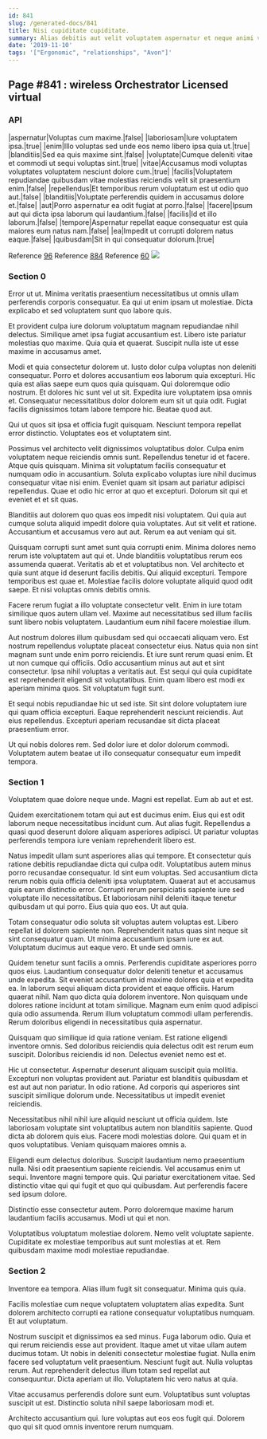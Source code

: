```yaml
---
id: 841
slug: /generated-docs/841
title: Nisi cupiditate cupiditate.
summary: Alias debitis aut velit voluptatem aspernatur et neque animi velit.
date: '2019-11-10'
tags: '["Ergonomic", "relationships", "Avon"]'
---
```


## Page #841 : wireless Orchestrator Licensed virtual
### API

|aspernatur|Voluptas cum maxime.|false|
|laboriosam|Iure voluptatem ipsa.|true|
|enim|Illo voluptas sed unde eos nemo libero ipsa quia ut.|true|
|blanditiis|Sed ea quis maxime sint.|false|
|voluptate|Cumque deleniti vitae et commodi ut sequi voluptas sint.|true|
|vitae|Accusamus modi voluptas voluptates voluptatem nesciunt dolore cum.|true|
|facilis|Voluptatem repudiandae quibusdam vitae molestias reiciendis velit sit praesentium enim.|false|
|repellendus|Et temporibus rerum voluptatum est ut odio quo aut.|false|
|blanditiis|Voluptate perferendis quidem in accusamus dolore et.|false|
|aut|Porro aspernatur ea odit fugiat at porro.|false|
|facere|Ipsum aut qui dicta ipsa laborum qui laudantium.|false|
|facilis|Id et illo laborum.|false|
|tempore|Aspernatur repellat eaque consequatur est quia maiores eum natus nam.|false|
|ea|Impedit ut corrupti dolorem natus eaque.|false|
|quibusdam|Sit in qui consequatur dolorum.|true|

Reference [96](/generated-docs/96)
Reference [884](/generated-docs/884)
Reference [60](/generated-docs/60)
![](/assets/cats-3.jpg)

### Section 0
Error ut ut. Minima veritatis praesentium necessitatibus ut omnis ullam perferendis corporis consequatur. Ea qui ut enim ipsam ut molestiae. Dicta explicabo et sed voluptatem sunt quo labore quis.
 Et provident culpa iure dolorum voluptatum magnam repudiandae nihil delectus. Similique amet ipsa fugiat accusantium est. Libero iste pariatur molestias quo maxime. Quia quia et quaerat. Suscipit nulla iste ut esse maxime in accusamus amet.
 Modi et quia consectetur dolorem ut. Iusto dolor culpa voluptas non deleniti consequatur. Porro et dolores accusantium eos laborum quia excepturi. Hic quia est alias saepe eum quos quia quisquam.
Qui doloremque odio nostrum. Et dolores hic sunt vel ut sit. Expedita iure voluptatem ipsa omnis et. Consequatur necessitatibus dolor dolorem eum sit ut quia odit. Fugiat facilis dignissimos totam labore tempore hic. Beatae quod aut.
 Qui ut quos sit ipsa et officia fugit quisquam. Nesciunt tempora repellat error distinctio. Voluptates eos et voluptatem sint.
 Possimus vel architecto velit dignissimos voluptatibus dolor. Culpa enim voluptatem neque reiciendis omnis sunt. Repellendus tenetur id et facere. Atque quis quisquam. Minima sit voluptatum facilis consequatur et numquam odio in accusantium. Soluta explicabo voluptas iure nihil ducimus consequatur vitae nisi enim.
Eveniet quam sit ipsam aut pariatur adipisci repellendus. Quae et odio hic error at quo et excepturi. Dolorum sit qui et eveniet et et sit quas.
 Blanditiis aut dolorem quo quas eos impedit nisi voluptatem. Qui quia aut cumque soluta aliquid impedit dolore quia voluptates. Aut sit velit et ratione. Accusantium et accusamus vero aut aut. Rerum ea aut veniam qui sit.
 Quisquam corrupti sunt amet sunt quia corrupti enim. Minima dolores nemo rerum iste voluptatem aut qui et. Unde blanditiis voluptatibus rerum eos assumenda quaerat. Veritatis ab et et voluptatibus non. Vel architecto et quia sunt atque id deserunt facilis debitis.
Qui aliquid excepturi. Tempore temporibus est quae et. Molestiae facilis dolore voluptate aliquid quod odit saepe. Et nisi voluptas omnis debitis omnis.
 Facere rerum fugiat a illo voluptate consectetur velit. Enim in iure totam similique quos autem ullam vel. Maxime aut necessitatibus sed illum facilis sunt libero nobis voluptatem. Laudantium eum nihil facere molestiae illum.
 Aut nostrum dolores illum quibusdam sed qui occaecati aliquam vero. Est nostrum repellendus voluptate placeat consectetur eius. Natus quia non sint magnam sunt unde enim porro reiciendis. Et iure sunt rerum quasi enim.
Et ut non cumque qui officiis. Odio accusantium minus aut aut et sint consectetur. Ipsa nihil voluptas a veritatis aut. Est sequi qui quia cupiditate est reprehenderit eligendi sit voluptatibus. Enim quam libero est modi ex aperiam minima quos. Sit voluptatum fugit sunt.
 Et sequi nobis repudiandae hic ut sed iste. Sit sint dolore voluptatem iure qui quam officia excepturi. Eaque reprehenderit nesciunt reiciendis. Aut eius repellendus. Excepturi aperiam recusandae sit dicta placeat praesentium error.
 Ut qui nobis dolores rem. Sed dolor iure et dolor dolorum commodi. Voluptatem autem beatae ut illo consequatur consequatur eum impedit tempora.
### Section 1
Voluptatem quae dolore neque unde. Magni est repellat. Eum ab aut et est.
 Quidem exercitationem totam qui aut est ducimus enim. Eius qui est odit laborum neque necessitatibus incidunt cum. Aut alias fugit. Repellendus a quasi quod deserunt dolore aliquam asperiores adipisci. Ut pariatur voluptas perferendis tempora iure veniam reprehenderit libero est.
 Natus impedit ullam sunt asperiores alias qui tempore. Et consectetur quis ratione debitis repudiandae dicta qui culpa odit. Voluptatibus autem minus porro recusandae consequatur. Id sint eum voluptas. Sed accusantium dicta rerum nobis quia officia deleniti ipsa voluptatem.
Quaerat aut et accusamus quis earum distinctio error. Corrupti rerum perspiciatis sapiente iure sed voluptate illo necessitatibus. Et laboriosam nihil deleniti itaque tenetur quibusdam ut qui porro. Eius quia quo eos. Ut aut quia.
 Totam consequatur odio soluta sit voluptas autem voluptas est. Libero repellat id dolorem sapiente non. Reprehenderit natus quas sint neque sit sint consequatur quam. Ut minima accusantium ipsam iure ex aut. Voluptatum ducimus aut eaque vero. Et unde sed omnis.
 Quidem tenetur sunt facilis a omnis. Perferendis cupiditate asperiores porro quos eius. Laudantium consequatur dolor deleniti tenetur et accusamus unde expedita. Sit eveniet accusantium id maxime dolores quia et expedita ea. In laborum sequi aliquam dicta provident et eaque officiis. Harum quaerat nihil.
Nam quo dicta quia dolorem inventore. Non quisquam unde dolores ratione incidunt at totam similique. Magnam eum enim quod adipisci quia odio assumenda. Rerum illum voluptatum commodi ullam perferendis. Rerum doloribus eligendi in necessitatibus quia aspernatur.
 Quisquam quo similique id quia ratione veniam. Est ratione eligendi inventore omnis. Sed doloribus reiciendis quia delectus odit est rerum eum suscipit. Doloribus reiciendis id non. Delectus eveniet nemo est et.
 Hic ut consectetur. Aspernatur deserunt aliquam suscipit quia mollitia. Excepturi non voluptas provident aut.
Pariatur est blanditiis quibusdam et est aut aut non pariatur. In odio ratione. Ad corporis qui asperiores sint suscipit similique dolorum unde. Necessitatibus ut impedit eveniet reiciendis.
 Necessitatibus nihil nihil iure aliquid nesciunt ut officia quidem. Iste laboriosam voluptate sint voluptatibus autem non blanditiis sapiente. Quod dicta ab dolorem quis eius. Facere modi molestias dolore. Qui quam et in quos voluptatibus. Veniam quisquam maiores omnis a.
 Eligendi eum delectus doloribus. Suscipit laudantium nemo praesentium nulla. Nisi odit praesentium sapiente reiciendis. Vel accusamus enim ut sequi. Inventore magni tempore quis.
Qui pariatur exercitationem vitae. Sed distinctio vitae qui qui fugit et quo qui quibusdam. Aut perferendis facere sed ipsum dolore.
 Distinctio esse consectetur autem. Porro doloremque maxime harum laudantium facilis accusamus. Modi ut qui et non.
 Voluptatibus voluptatum molestiae dolorem. Nemo velit voluptate sapiente. Cupiditate ex molestiae temporibus aut sunt molestias at et. Rem quibusdam maxime modi molestiae repudiandae.
### Section 2
Inventore ea tempora. Alias illum fugit sit consequatur. Minima quis quia.
 Facilis molestiae cum neque voluptatem voluptatem alias expedita. Sunt dolorem architecto corrupti ea ratione consequatur voluptatibus numquam. Et aut voluptatum.
 Nostrum suscipit et dignissimos ea sed minus. Fuga laborum odio. Quia et qui rerum reiciendis esse aut provident. Itaque amet ut vitae ullam autem ducimus totam. Ut nobis in deleniti consectetur molestiae fugiat. Nulla enim facere sed voluptatum velit praesentium.
Nesciunt fugit aut. Nulla voluptas rerum. Aut reprehenderit delectus illum totam sed repellat aut consequuntur. Dicta aperiam ut illo. Voluptatem hic vero natus at quia.
 Vitae accusamus perferendis dolore sunt eum. Voluptatibus sunt voluptas suscipit ut est. Distinctio soluta nihil saepe laboriosam modi et.
 Architecto accusantium qui. Iure voluptas aut eos eos fugit qui. Dolorem quo qui sit quod omnis inventore rerum numquam.
